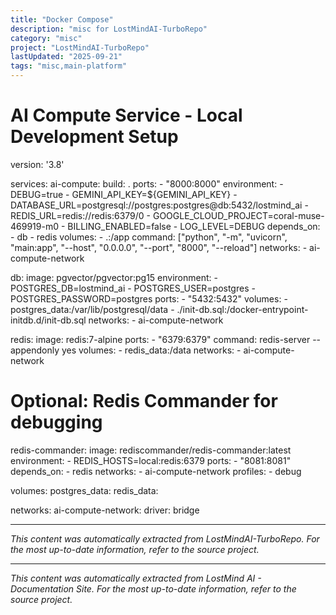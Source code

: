 ```yaml
---
title: "Docker Compose"
description: "misc for LostMindAI-TurboRepo"
category: "misc"
project: "LostMindAI-TurboRepo"
lastUpdated: "2025-09-21"
tags: "misc,main-platform"
---
```


# AI Compute Service - Local Development Setup
version: '3.8'

services:
  ai-compute:
    build: .
    ports:
      - "8000:8000"
    environment:
      - DEBUG=true
      - GEMINI_API_KEY=${GEMINI_API_KEY}
      - DATABASE_URL=postgresql://postgres:postgres@db:5432/lostmind_ai
      - REDIS_URL=redis://redis:6379/0
      - GOOGLE_CLOUD_PROJECT=coral-muse-469919-m0
      - BILLING_ENABLED=false
      - LOG_LEVEL=DEBUG
    depends_on:
      - db
      - redis
    volumes:
      - .:/app
    command: ["python", "-m", "uvicorn", "main:app", "--host", "0.0.0.0", "--port", "8000", "--reload"]
    networks:
      - ai-compute-network

  db:
    image: pgvector/pgvector:pg15
    environment:
      - POSTGRES_DB=lostmind_ai
      - POSTGRES_USER=postgres
      - POSTGRES_PASSWORD=postgres
    ports:
      - "5432:5432"
    volumes:
      - postgres_data:/var/lib/postgresql/data
      - ./init-db.sql:/docker-entrypoint-initdb.d/init-db.sql
    networks:
      - ai-compute-network

  redis:
    image: redis:7-alpine
    ports:
      - "6379:6379"
    command: redis-server --appendonly yes
    volumes:
      - redis_data:/data
    networks:
      - ai-compute-network

  # Optional: Redis Commander for debugging
  redis-commander:
    image: rediscommander/redis-commander:latest
    environment:
      - REDIS_HOSTS=local:redis:6379
    ports:
      - "8081:8081"
    depends_on:
      - redis
    networks:
      - ai-compute-network
    profiles:
      - debug

volumes:
  postgres_data:
  redis_data:

networks:
  ai-compute-network:
    driver: bridge

---
*This content was automatically extracted from LostMindAI-TurboRepo. For the most up-to-date information, refer to the source project.*


---
*This content was automatically extracted from LostMind AI - Documentation Site. For the most up-to-date information, refer to the source project.*
